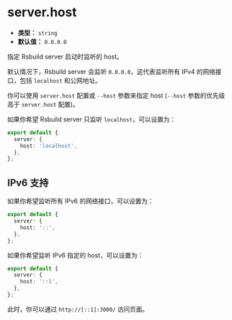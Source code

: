 # server.host

- **类型：** `string`
- **默认值：** `0.0.0.0`

指定 Rsbuild server 启动时监听的 host。

默认情况下，Rsbuild server 会监听 `0.0.0.0`，这代表监听所有 IPv4 的网络接口，包括 `localhost` 和公网地址。

你可以使用 `server.host` 配置或 `--host` 参数来指定 host (`--host` 参数的优先级高于 `server.host` 配置)。

如果你希望 Rsbuild server 只监听 `localhost`，可以设置为：

```ts title="rsbuild.config.ts"
export default {
  server: {
    host: 'localhost',
  },
};
```

## IPv6 支持

如果你希望监听所有 IPv6 的网络接口，可以设置为：

```ts title="rsbuild.config.ts"
export default {
  server: {
    host: '::',
  },
};
```

如果你希望监听 IPv6 指定的 host，可以设置为：

```ts title="rsbuild.config.ts"
export default {
  server: {
    host: '::1',
  },
};
```

此时，你可以通过 `http://[::1]:3000/` 访问页面。
